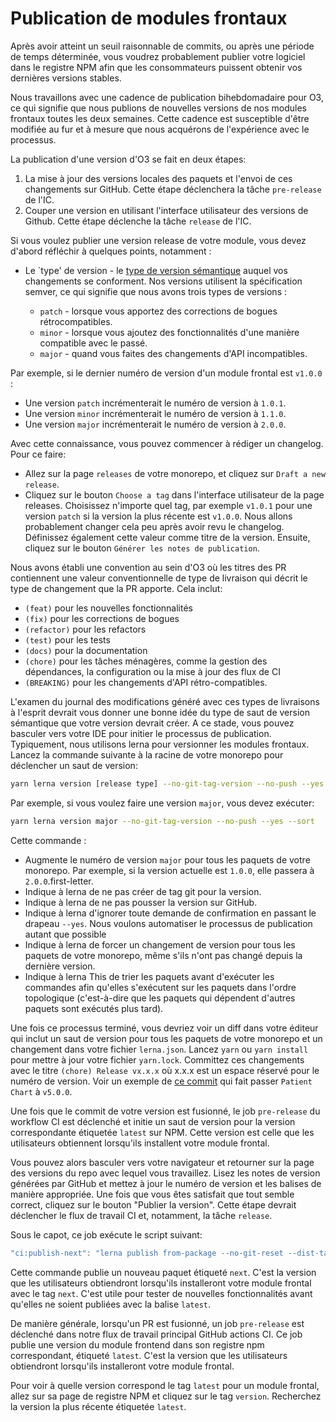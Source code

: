 # Publication de modules frontaux

Après avoir atteint un seuil raisonnable de commits, ou après une période de temps déterminée, vous voudrez probablement publier votre logiciel dans le registre NPM afin que les consommateurs puissent obtenir vos dernières versions stables.

Nous travaillons avec une cadence de publication bihebdomadaire pour O3, ce qui signifie que nous publions de nouvelles versions de nos modules frontaux toutes les deux semaines. Cette cadence est susceptible d'être modifiée au fur et à mesure que nous acquérons de l'expérience avec le processus.

La publication d'une version d'O3 se fait en deux étapes:

1. La mise à jour des versions locales des paquets et l'envoi de ces changements sur GitHub. Cette étape déclenchera la tâche `pre-release` de l'IC.
2. Couper une version en utilisant l'interface utilisateur des versions de Github. Cette étape déclenche la tâche `release` de l'IC.

Si vous voulez publier une version release de votre module, vous devez d'abord réfléchir à quelques points, notamment :

- Le `type' de version - le [type de version sémantique](https://docs.npmjs.com/about-semantic-versioning) auquel vos changements se conforment. Nos versions utilisent la spécification semver, ce qui signifie que nous avons trois types de versions :

  - `patch` - lorsque vous apportez des corrections de bogues rétrocompatibles.
  - `minor` - lorsque vous ajoutez des fonctionnalités d'une manière compatible avec le passé.
  - `major` - quand vous faites des changements d'API incompatibles.

Par exemple, si le dernier numéro de version d'un module frontal est `v1.0.0` :

- Une version `patch` incrémenterait le numéro de version à `1.0.1`.
- Une version `minor` incrémenterait le numéro de version à `1.1.0`.
- Une version `major` incrémenterait le numéro de version à `2.0.0`.

Avec cette connaissance, vous pouvez commencer à rédiger un changelog. Pour ce faire:

- Allez sur la page `releases` de votre monorepo, et cliquez sur `Draft a new release`.
- Cliquez sur le bouton `Choose a tag` dans l'interface utilisateur de la page releases. Choisissez n'importe quel tag, par exemple `v1.0.1` pour une version `patch` si la version la plus récente est `v1.0.0`. Nous allons probablement changer cela peu après avoir revu le changelog. Définissez également cette valeur comme titre de la version. Ensuite, cliquez sur le bouton `Générer les notes de publication`.

Nous avons établi une convention au sein d'O3 où les titres des PR contiennent une valeur conventionnelle de type de livraison qui décrit le type de changement que la PR apporte. Cela inclut:

- `(feat)` pour les nouvelles fonctionnalités
- `(fix)` pour les corrections de bogues
- `(refactor)` pour les refactors
- `(test)` pour les tests
- `(docs)` pour la documentation
- `(chore)` pour les tâches ménagères, comme la gestion des dépendances, la configuration ou la mise à jour des flux de CI
- `(BREAKING)` pour les changements d'API rétro-compatibles.

L'examen du journal des modifications généré avec ces types de livraisons à l'esprit devrait vous donner une bonne idée du type de saut de version sémantique que votre version devrait créer. A ce stade, vous pouvez basculer vers votre IDE pour initier le processus de publication. Typiquement, nous utilisons lerna pour versionner les modules frontaux. Lancez la commande suivante à la racine de votre monorepo pour déclencher un saut de version:

```sh copy
yarn lerna version [release type] --no-git-tag-version --no-push --yes --sort
```

Par exemple, si vous voulez faire une version `major`, vous devez exécuter:

```sh copy
yarn lerna version major --no-git-tag-version --no-push --yes --sort
```

Cette commande :

- Augmente le numéro de version `major` pour tous les paquets de votre monorepo. Par exemple, si la version actuelle est `1.0.0`, elle passera à `2.0.0`.first-letter.
- Indique à lerna de ne pas créer de tag git pour la version.
- Indique à lerna de ne pas pousser la version sur GitHub.
- Indique à lerna d'ignorer toute demande de confirmation en passant le drapeau `--yes`. Nous voulons automatiser le processus de publication autant que possible
- Indique à lerna de forcer un changement de version pour tous les paquets de votre monorepo, même s'ils n'ont pas changé depuis la dernière version.
- Indique à lerna This de trier les paquets avant d'exécuter les commandes afin qu'elles s'exécutent sur les paquets dans l'ordre topologique (c'est-à-dire que les paquets qui dépendent d'autres paquets sont exécutés plus tard).

Une fois ce processus terminé, vous devriez voir un diff dans votre éditeur qui inclut un saut de version pour tous les paquets de votre monorepo et un changement dans votre fichier `lerna.json`. Lancez `yarn` ou `yarn install` pour mettre à jour votre fichier `yarn.lock`. Committez ces changements avec le titre `(chore) Release vx.x.x` où x.x.x est un espace réservé pour le numéro de version. Voir un exemple de [ce commit](https://github.com/openmrs/openmrs-esm-patient-chart/pull/1279) qui fait passer `Patient Chart` à `v5.0.0`.

Une fois que le commit de votre version est fusionné, le job `pre-release` du workflow CI est déclenché et initie un saut de version pour la version correspondante étiquetée `latest` sur NPM. Cette version est celle que les utilisateurs obtiennent lorsqu'ils installent votre module frontal.

Vous pouvez alors basculer vers votre navigateur et retourner sur la page des versions du repo avec lequel vous travaillez. Lisez les notes de version générées par GitHub et mettez à jour le numéro de version et les balises de manière appropriée. Une fois que vous êtes satisfait que tout semble correct, cliquez sur le bouton "Publier la version". Cette étape devrait déclencher le flux de travail CI et, notamment, la tâche `release`.

Sous le capot, ce job exécute le script suivant:

```jsx copy
"ci:publish-next": "lerna publish from-package --no-git-reset --dist-tag next --yes",
```

Cette commande publie un nouveau paquet étiqueté `next`. C'est la version que les utilisateurs obtiendront lorsqu'ils installeront votre module frontal avec le tag `next`. C'est utile pour tester de nouvelles fonctionnalités avant qu'elles ne soient publiées avec la balise `latest`.

De manière générale, lorsqu'un PR est fusionné, un job `pre-release` est déclenché dans notre flux de travail principal GitHub actions CI. Ce job publie une version du module frontend dans son registre npm correspondant, étiqueté `latest`. C'est la version que les utilisateurs obtiendront lorsqu'ils installeront votre module frontal.

Pour voir à quelle version correspond le tag `latest` pour un module frontal, allez sur sa page de registre NPM et cliquez sur le tag `version`. Recherchez la version la plus récente étiquetée `latest`.
